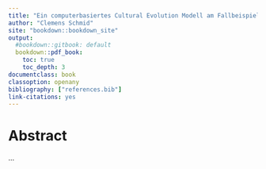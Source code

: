 ```yaml
---
title: "Ein computerbasiertes Cultural Evolution Modell am Fallbeispiel europäisch-bronzezeitlicher Bestattungssitten"
author: "Clemens Schmid"
site: "bookdown::bookdown_site"
output:
  #bookdown::gitbook: default
  bookdown::pdf_book:
    toc: true
    toc_depth: 3
documentclass: book
classoption: openany
bibliography: ["references.bib"]
link-citations: yes
---
```


# Abstract {-}

...
